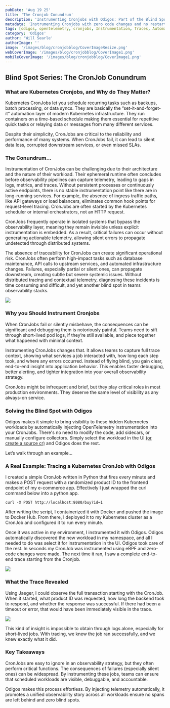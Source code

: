 ```yaml
---
pubDate: 'Aug 19 25'
title: 'The Cronjob Conundrum'
description: 'Instrumenting Cronjobs with Odigos: Part of the Blind Spot Series'
metadata: 'Instrumenting Cronjobs with zero code changes and no restarts with Odigos'
tags: [odigos, opentelemetry, cronjobs, Instrumentation, Traces, Automation, Blind Spot Series]
category: 'Odigos'
author: 'Will Searle'
authorImage: ''
image: '/images/blog/cronjobblog/CoverImageResize.png'
webCoverImage: '/images/blog/cronjobblog/CoverImage1.png'
mobileCoverImage: '/images/blog/cronjobblog/CoverImage1.png'
---
```


## Blind Spot Series: The CronJob Conundrum

### What are Kubernetes Cronjobs, and Why do They Matter?

Kubernetes CronJobs let you schedule recurring tasks such as backups,
batch processing, or data syncs.  They are basically the
“set-it-and-forget-it” automation layer of modern Kubernetes
infrastructure. They run containers on a time-based schedule making them
essential for repetitive quick tasks or relaying data or messages from
many different services.

Despite their simplicity, CronJobs are critical to the reliability and
performance of many systems.  When CronJobs fail, it can lead to silent
data loss, corrupted downstream services, or even missed SLAs.

### The Conundrum...

Instrumentation of CronJobs can be challenging due to their
architecture and the nature of their workload. Their ephemeral runtime
often concludes before observability pipelines can capture telemetry, 
leading to gaps in logs, metrics, and traces. Without
persistent processes or continuously active endpoints, there is no
stable instrumentation point like there are in long-running services. 
For example, the absence of ingress traffic paths, like API gateways
or load balancers, eliminates common hook points for request-level
tracing. CronJobs are often started by the Kubernetes scheduler or
internal orchestrators, not an HTTP request.

CronJobs frequently operate in isolated systems that bypass the
observability layer, meaning they remain invisible unless explicit
instrumentation is embedded. As a result, critical failures can
occur without generating actionable telemetry, allowing silent errors to
propagate undetected through distributed systems.

The absence of traceability for CronJobs can create significant operational risk.
CronJobs often perform high-impact tasks such as database maintenance,
API calls to upstream services, and automated infrastructure changes.
Failures, especially partial or silent ones, can propagate downstream,
creating subtle but severe systemic issues. Without distributed tracing
and contextual telemetry, diagnosing these incidents is time consuming
and difficult, and yet another blind spot in teams observability stacks.  

![][image3]

### Why you Should Instrument Cronjobs

When CronJobs fail or silently misbehave, the consequences can be
significant and debugging them is notoriously painful. Teams need
to sift through short-lived pod logs, if they’re still available, and
piece together what happened with minimal context.

Instrumenting CronJobs changes that. It allows teams to capture full
trace context, showing what services a job interacted with, how long
each step took, and where any errors occurred. Instead of flying blind,
you gain clear, end-to-end insight into application behavior. This enables
faster debugging, better alerting, and tighter integration into your
overall observability strategy.

CronJobs might be infrequent and brief, but they play critical roles in
most production environments. They deserve the same level of visibility
as any always-on service.

### Solving the Blind Spot with Odigos

Odigos makes it simple to bring visibility to these hidden Kubernetes
workloads by automatically injecting OpenTelemetry instrumentation into
your CronJobs. There's no need to modify the code, add sidecars, or
manually configure collectors. Simply select the workload in the UI [(or create a source cr)](https://odigos.io/blog/cicd-with-odigos#source---what-odigos-instruments) 
and Odigos does the rest.

Let’s walk through an example…

### A Real Example: Tracing a Kubernetes CronJob with Odigos

I created a simple CronJob written in Python that fires every minute and
makes a POST request with a randomized product ID to the frontend
endpoint of my e-commerce app. Effectively I just wrapped the curl
command below into a python app.

````
curl -X POST http://localhost:8080/buy?id=1
````

After writing the script, I containerized it with Docker and pushed the
image to Docker Hub. From there, I deployed it to my Kubernetes cluster
as a CronJob and configured it to run every minute.

Once it was active in my environment, I instrumented it with Odigos. 
Odigos automatically discovered the new workload in my namespace, and
all I needed to do was select it for instrumentation in the UI.  Odigos took care of
the rest. In seconds my CronJob was instrumented using eBPF and
zero-code changes were made.  The next time it ran, I saw a complete
end-to-end trace starting from the Cronjob.  

![][image1]

### What the Trace Revealed

Using Jaeger, I could observe the full transaction starting with the CronJob.
When it started, what product ID was requested, how long the backend
took to respond, and whether the response was successful. If there had
been a timeout or error, that would have been immediately visible in the
trace.

![][image2]

This kind of insight is impossible to obtain through logs alone,
especially for short-lived jobs. With tracing, we knew the job ran
successfully, and we knew exactly what it did.

### Key Takeaways

CronJobs are easy to ignore in an observability strategy, but they often
perform critical functions. The consequences of failures (especially
silent ones) can be widespread. By instrumenting these jobs, teams can
ensure that scheduled workloads are visible, debuggable, and
accountable.

Odigos makes this process effortless. By injecting telemetry
automatically, it promotes a unified observability story across all
workloads ensure no spans are left behind and zero blind spots.  


[image1]: /images/blog/cronjobblog/OdigosUICronjob.png
[image2]: /images/blog/cronjobblog/JaegerTraceCronjob.png
[image3]: /images/blog/cronjobblog/CronJobErrorResize.png










